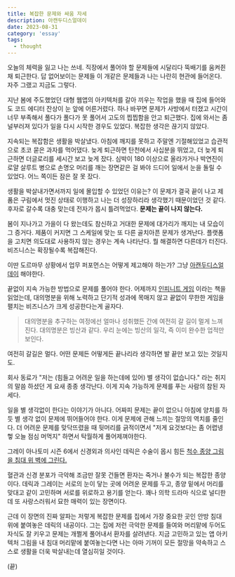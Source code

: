 ```yaml
---
title: 복잡한 문제와 싸움 자세
description: 아캔두디스얼데이
date: 2023-08-31
category: 'essay'
tags:
  - thought
---
```


오늘의 체력을 잃고 나는 쓰네. 직장에서 풀어야 할 문제들에 시달리다 뚝배기를 움켜쥔 채 퇴근한다. 답 없어보이는 문제들 이 개같은 문제들과 나는 나란히 현관에 들어온다. 자주 그랬고 지금도 그렇다.

지난 봄에 주도했었던 대형 웹앱의 아키텍처를 갈아 끼우는 작업을 했을 때 집에 들어와도 코드 에디터 잔상이 눈 앞에 어른거렸다. 하나 바꾸면 문제가 사방에서 터졌고 시간이 너무 부족해서 풀다가 풀다가 못 풀어서 고도의 찝찝함을 안고 퇴근했다. 집에 와서는 좀 널부러져 있다가 일을 다시 시작한 경우도 있었다. 복잡한 생각은 끊기지 않았다.

지속되는 복잡함은 생활을 박살냈다. 아침에 깨지를 못하고 주말엔 기절해있었고 습관적으로 초코 묻은 과자를 먹어댔다. 늦게 퇴근하면 탄천에서 사십분을 뛰었고, 더 늦게 퇴근하면 더글로리를 세시간 보고 늦게 잤다. 심박이 180 이상으로 올라가거나 박연진이 로얄 살루트 병으로 손명오 머리를 깨는 장면같은 걸 봐야 드디어 일에서 눈을 돌릴 수 있었다. 어느 쪽이든 잠은 잘 못 잤다.

생활을 박살내가면서까지 일에 몰입할 수 있었던 이유는? 이 문제가 결국 끝이 나고 제품은 구림에서 멋진 상태로 이행하고 나는 더 성장하리라 생각했기 때문이었던 것 같다. 후자로 갈수록 대충 맞는데 전자가 몹시 틀려먹었다. **문제는 끝이 나지 않는다.**

봄이 지나가고 가을이 다 왔는데도 참신하고 거대한 문제에 대가리가 깨지는 내 모습이 그 증거다. 제품이 커지면 그 스케일에 맞는 또 다른 골치아픈 문제가 생겨난다. 플랫폼을 고치면 의도대로 사용하지 않는 경우는 계속 나타난다. 뭘 해결하면 다른데가 터진다. 비즈니스는 확장될수록 복잡해진다.

이딴 도르마무 상황에서 업무 퍼포먼스는 어떻게 제고해야 하는가? 그냥 [아캔두디스얼데이](https://www.youtube.com/watch?v=mT2jqw-LI3k) 해야한다.

끝없이 지속 가능한 방법으로 문제를 풀어야 한다. 어제까지 [인피니트 게임](https://www.yes24.com/Product/Goods/110710700) 이라는 책을 읽었는데, 대의명분을 위해 노력하고 단기적 성과에 목매지 않고 끝없이 무한한 게임을 펼치는 비즈니스가 크게 성공한다는게 골자다.

> 대의명분을 추구하는 여정에선 얼마나 성취했든 간에 여전히 갈 길이 멀게 느껴진다. 대의명분은 빙산과 같다. 우리 눈에는 빙산의 일각, 즉 이미 완수한 업적만 보인다.

여전히 갈길은 멀다. 어떤 문제든 어떻게든 끝나리라 생각하면 발 끝만 보고 있는 것일지도.

회사 동료가 "저는 (힘들고 어려운 일을 하는데에 있어) 별 생각이 없습니다." 라는 취지의 말씀 하셨던 게 요새 종종 생각난다. 이게 지속 가능하게 문제를 푸는 사람의 참된 자세다.

일을 별 생각없이 한다는 이야기가 아니다. 어짜피 문제는 끝이 없으니 아침에 양치를 하듯 별 생각 없이 문제에 뛰어들어야 한다. 이게 문제에 관해 느끼는 절망의 역치를 줄인다. 더 어려운 문제를 맞닥뜨렸을 때 뒷머리를 긁적이면서 "저게 요것보다는 좀 어렵넹 헿 오늘 점심 머먹지" 하면서 탁월하게 풀어제껴야한다.

그레이 아나토미 시즌 6에서 신경외과 의사인 데릭은 수술이 몹시 힘든 [척수 종양 그림을 침대 위 벽에 그린다.](https://youtu.be/x7Ww2R5LK3U?t=92)

혈관과 신경 분포가 극악해 조금만 잘못 건들면 환자는 죽거나 불수가 되는 복잡한 종양이다. 데릭과 그레이는 서로의 눈이 닿는 곳에 어려운 문제를 두고, 종양 밑에서 머리를 맞대고 같이 고민하며 서로를 위로하고 용기를 얻는다. 꽤나 의학 드라마 식으로 널디한데 또 사랑스러워서 묘한 매력이 있는 장면이다.

근데 이 장면의 진짜 알파는 저렇게 복잡한 문제를 집에서 가장 중요한 곳인 안방 침대 위에 붙여놓은 데릭의 내공이다. 그는 집에 저런 극악한 문제를 들여와 머리맡에 두어도 자식도 잘 키우고 문제는 개쩔게 풀어내서 환자를 살려낸다. 지금 고민하고 있는 앱 아키텍처 그림을 내 침대 머리맡에 붙여놓는다면 나는 아마 기꺼이 모든 절망을 약속하고 스스로 생활을 더욱 박살내는데 열심히일 것이다.

(끝)
